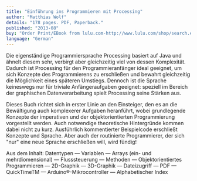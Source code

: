 ```yaml
---
title: "Einführung ins Programmieren mit Processing"
author: "Matthias Wolf"
details: "178 pages. PDF, Paperback."
published: "2013-08"
buy: "Order Print/EBook from lulu.com-http://www.lulu.com/shop/search.ep?keyWords=matthias+wolf&categoryId=100501"
language: "German"
---
```


Die eigenständige Programmiersprache Processing basiert auf Java und ähnelt diesem sehr, verbirgt aber gleichzeitig viel von dessen Komplexität. Dadurch ist Processing für den Programmieranfänger ideal geeignet, um sich Konzepte des Programmierens zu erschließen und bewahrt gleichzeitig die Möglichkeit eines späteren Umstiegs. Dennoch ist die Sprache keineswegs nur für triviale Anfängeraufgaben geeignet: speziell im Bereich der graphischen Datenverarbeitung spielt Processing seine Stärken aus.

Dieses Buch richtet sich in erster Linie an den Einsteiger, den es an die Bewältigung auch komplexerer Aufgaben heranführt, wobei grundlegende Konzepte der imperativen und der objektorientierten Programmierung vorgestellt werden. Auch notwendige theoretische Hintergründe kommen dabei nicht zu kurz. Ausführlich kommentierter Beispielcode erschließt Konzepte und Sprache. Aber auch der routinierte Programmierer, der sich "nur" eine neue Sprache erschließen will, wird fündig!

Aus dem Inhalt: Datentypen — Variablen — Arrays (ein- und mehrdiomensional) — Flusssteuerung — Methoden — Objektorientiertes Programmieren — 2D-Graphik — 3D-Graphik — Dateizugriff — PDF — QuickTimeTM — Arduino®-Mikrocontroller — Alphabetischer Index
